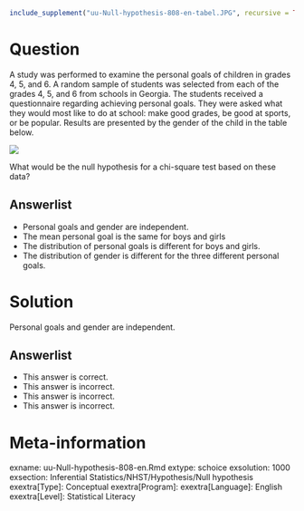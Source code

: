 ```{r, echo = FALSE, results = "hide"}
include_supplement("uu-Null-hypothesis-808-en-tabel.JPG", recursive = TRUE)
```


Question
========
  
A study was performed to examine the personal goals of children in grades 4, 5, and 6.  A random sample of students was selected from each of the grades 4, 5, and 6 from schools in Georgia.  The students received a questionnaire regarding achieving personal goals.  They were asked what they would most like to do at school: make good grades, be good at sports, or be popular.  Results are presented by the gender of the child in the table below.

![](uu-Null-hypothesis-808-en-tabel.JPG)


What would be the null hypothesis for a chi-square test based on these data? 
  
Answerlist
----------
* Personal goals and gender are independent.
* The mean personal goal is the same for boys and girls 
* The distribution of personal goals is different for boys and girls.
* The distribution of gender is different for the three different personal goals. 

Solution
========
  
Personal goals and gender are independent.

Answerlist
----------
* This answer is correct.
* This answer is incorrect.
* This answer is incorrect.
* This answer is incorrect.

Meta-information
================
exname: uu-Null-hypothesis-808-en.Rmd
extype: schoice
exsolution: 1000
exsection: Inferential Statistics/NHST/Hypothesis/Null hypothesis
exextra[Type]: Conceptual
exextra[Program]: 
exextra[Language]: English 
exextra[Level]: Statistical Literacy